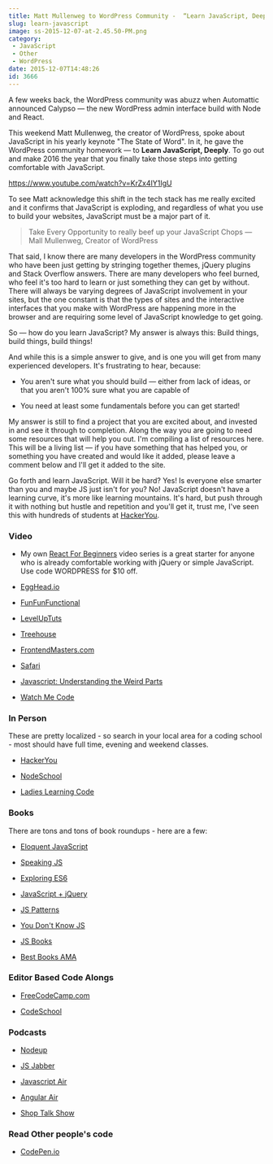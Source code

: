 ```yaml
---
title: Matt Mullenweg to WordPress Community -  “Learn JavaScript, Deeply”. Here are some resources for doing that.
slug: learn-javascript
image: ss-2015-12-07-at-2.45.50-PM.png
category:
 - JavaScript
 - Other
 - WordPress
date: 2015-12-07T14:48:26
id: 3666
---
```


A few weeks back, the WordPress community was abuzz when Automattic announced Calypso — the new WordPress admin interface build with Node and React.

This weekend Matt Mullenweg, the creator of WordPress, spoke about JavaScript in his yearly keynote "The State of Word". In it, he gave the WordPress community homework — to **Learn JavaScript, Deeply**. To go out and make 2016 the year that you finally take those steps into getting comfortable with JavaScript.

https://www.youtube.com/watch?v=KrZx4IY1IgU

To see Matt acknowledge this shift in the tech stack has me really excited and it confirms that JavaScript is exploding, and regardless of what you use to build your websites, JavaScript must be a major part of it.

<blockquote>
  Take Every Opportunity to really beef up your JavaScript Chops — Mall Mullenweg, Creator of WordPress
</blockquote>

That said, I know there are many developers in the WordPress community who have been just getting by stringing together themes, jQuery plugins and Stack Overflow answers. There are many developers who feel burned, who feel it's too hard to learn or just something they can get by without. There will always be varying degrees of JavaScript involvement in your sites, but the one constant is that the types of sites and the interactive interfaces that you make with WordPress are happening more in the browser and are requiring some level of JavaScript knowledge to get going.

So — how do you learn JavaScript? My answer is always this: Build things, build things, build things!

And while this is a simple answer to give, and is one you will get from many experienced developers. It's frustrating to hear, because:



* You aren't sure what you should build — either from lack of ideas, or that you aren't 100% sure what you are capable of

* You need at least some fundamentals before you can get started!



My answer is still to find a project that you are excited about, and invested in and see it through to completion. Along the way you are going to need some resources that will help you out. I'm compiling a list of resources here. This will be a living list — if you have something that has helped you, or something you have created and would like it added, please leave a comment below and I'll get it added to the site.

Go forth and learn JavaScript. Will it be hard? Yes! Is everyone else smarter than you and maybe JS just isn't for you? No! JavaScript doesn't have a learning curve, it's more like learning mountains. It's hard, but push through it with nothing but hustle and repetition and you'll get it, trust me, I've seen this with hundreds of students at <a href="http://HackerYou.com">HackerYou</a>.

<h3>Video</h3>



* My own <a href="https://ReactForBeginners.com">React For Beginners</a> video series is a great starter for anyone who is already comfortable working with jQuery or simple JavaScript. Use code WORDPRESS for $10 off. 

* <a href="http://egghead.io">EggHead.io</a>

* <a href="https://www.youtube.com/channel/UCO1cgjhGzsSYb1rsB4bFe4Q">FunFunFunctional</a>

* <a href="https://www.youtube.com/user/LevelUpTuts">LevelUpTuts</a>

* <a href="http://teamtreehouse.com">Treehouse</a>

* <a href="http://FrontendMasters.com">FrontendMasters.com</a>

* <a href="https://www.safaribooksonline.com/">Safari</a>

* <a href="https://www.youtube.com/watch?v=Bv_5Zv5c-Ts">Javascript: Understanding the Weird Parts</a>

* <a href="https://sub.watchmecode.net/">Watch Me Code</a>



<h3>In Person</h3>

These are pretty localized - so search in your local area for a coding school - most should have full time, evening and weekend classes.



* <a href="http://HackerYou.com">HackerYou</a>

* <a href="http://nodeschool.io/chapters.html">NodeSchool</a> 

* <a href="http://LadiesLearningCode.com">Ladies Learning Code</a>



<h3>Books</h3>

There are tons and tons of book roundups - here are a few:



* <a href="http://eloquentjavascript.net/">Eloquent JavaScript</a>

* <a href="http://speakingjs.com/">Speaking JS</a>

* <a href="http://exploringjs.com/">Exploring ES6</a>

* <a href="http://www.javascriptbook.com/">JavaScript + jQuery</a>

* <a href="http://addyosmani.com/resources/essentialjsdesignpatterns/book/">JS Patterns</a>

* <a href="https://github.com/getify/You-Dont-Know-JS/blob/master/README.md#you-dont-know-js-book-series">You Don't Know JS</a>

* <a href="http://jsbooks.revolunet.com/">JS Books</a>

* <a href="https://github.com/wesbos/ama/issues/61">Best Books AMA</a>



<h3>Editor Based Code Alongs</h3>



* <a href="http://freecodecamp.com">FreeCodeCamp.com</a>

* <a href="http://CodeSchool.com">CodeSchool</a>



<h3>Podcasts</h3>



* <a href="http://nodeup.com/">Nodeup</a>

* <a href="https://devchat.tv/js-jabber/">JS Jabber</a>

* <a href="http://javascriptair.com/">Javascript Air</a>

* <a href="https://angularair.com/">Angular Air</a>

* <a href="http://shoptalkshow.com/">Shop Talk Show</a>



<h3>Read Other people's code</h3>



* <a href="http://Codepen.io">CodePen.io</a>